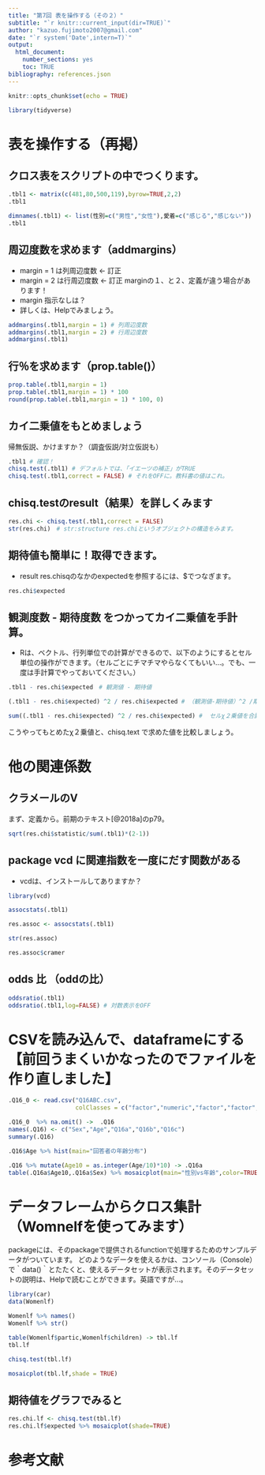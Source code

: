```yaml
---
title: "第7回 表を操作する（その２）"
subtitle: "`r knitr::current_input(dir=TRUE)`"
author: "kazuo.fujimoto2007@gmail.com"
date: "`r system('Date',intern=T)`"
output: 
  html_document: 
    number_sections: yes
    toc: TRUE
bibliography: references.json
---
```


```r
knitr::opts_chunk$set(echo = TRUE)
```

```r
library(tidyverse)
```

# 表を操作する（再掲）

## クロス表をスクリプトの中でつくります。

```r
.tbl1 <- matrix(c(481,80,500,119),byrow=TRUE,2,2)
.tbl1
```

```r
dimnames(.tbl1) <- list(性別=c("男性","女性"),愛着=c("感じる","感じない"))
.tbl1
```

## 周辺度数を求めます（addmargins）

-   margin = 1 は列周辺度数 \<- 訂正
-   margin = 2 は行周辺度数 \<- 訂正 marginの１、と２、定義が違う場合があります！
-   margin 指示なしは？
-   詳しくは、Helpでみましょう。

```r
addmargins(.tbl1,margin = 1) # 列周辺度数
addmargins(.tbl1,margin = 2) # 行周辺度数
addmargins(.tbl1)
```

## 行％を求めます（prop.table()）

```r
prop.table(.tbl1,margin = 1)
prop.table(.tbl1,margin = 1) * 100
round(prop.table(.tbl1,margin = 1) * 100, 0)
```

## カイ二乗値をもとめましょう

帰無仮説、かけますか？（調査仮説/対立仮説も）

```r
.tbl1 # 確認！
chisq.test(.tbl1) # デフォルトでは、「イエーツの補正」がTRUE
chisq.test(.tbl1,correct = FALSE) # それをOFFに。教科書の値はこれ。
```

## chisq.testのresult（結果）を詳しくみます

```r
res.chi <- chisq.test(.tbl1,correct = FALSE)
str(res.chi)　# str:structure res.chiというオブジェクトの構造をみます。
```

## 期待値も簡単に！取得できます。

-   result res.chisqのなかのexpectedを参照するには、\$でつなぎます。

```r
res.chi$expected
```

## 観測度数 - 期待度数 をつかってカイ二乗値を手計算。

-   Rは、ベクトル、行列単位での計算ができるので、以下のようにするとセル単位の操作ができます。（セルごとにチマチマやらなくてもいい...。でも、一度は手計算でやっておいてください。）

```r
.tbl1 - res.chi$expected　# 観測値 - 期待値

(.tbl1 - res.chi$expected) ^2 / res.chi$expected # （観測値-期待値）^2 /期待値　--- セルχ二乗値

sum((.tbl1 - res.chi$expected) ^2 / res.chi$expected) #  セルχ２乗値を合計して、表のχ２乗値となる。
```

こうやってもとめたχ２乗値と、chisq.text で求めた値を比較しましょう。

# 他の関連係数

## クラメールのV

まず、定義から。前期のテキスト[@2018a]のp79。

```r
sqrt(res.chi$statistic/sum(.tbl1)*(2-1))
```

## package vcd に関連指数を一度にだす関数がある

- vcdは、インストールしてありますか？

```r
library(vcd)
```

```r
assocstats(.tbl1)
```

```r
res.assoc <- assocstats(.tbl1)

str(res.assoc)
```

```r
res.assoc$cramer
```

## odds 比 （oddの比）

```r
oddsratio(.tbl1)
oddsratio(.tbl1,log=FALSE) # 対数表示をOFF
```

# CSVを読み込んで、dataframeにする【前回うまくいかなったのでファイルを作り直しました】

```r
.Q16_0 <- read.csv("Q16ABC.csv",
                   colClasses = c("factor","numeric","factor","factor","factor"),fileEncoding = "UTF-8-BOM")

.Q16_0  %>% na.omit() ->  .Q16
names(.Q16) <- c("Sex","Age","Q16a","Q16b","Q16c")
summary(.Q16)
```

```r
.Q16$Age %>% hist(main="回答者の年齢分布")
```

```r
.Q16 %>% mutate(Age10 = as.integer(Age/10)*10) -> .Q16a
table(.Q16a$Age10,.Q16a$Sex) %>% mosaicplot(main="性別vs年齢",color=TRUE)
```

# データフレームからクロス集計（Womnelfを使ってみます）

packageには、そのpackageで提供されるfunctionで処理するためのサンプルデータがついています。
どのようなデータを使えるかは、コンソール（Console）で｀data()｀とたたくと、使えるデータセットが表示されます。そのデータセットの説明は、Helpで読むことができます。英語ですが...。


```r
library(car)
data(Womenlf)
```

```r
Womenlf %>% names()
Womenlf %>% str()
```

```r
table(Womenlf$partic,Womenlf$children) -> tbl.lf
tbl.lf
```

```r
chisq.test(tbl.lf)
```

```r
mosaicplot(tbl.lf,shade = TRUE)
```

## 期待値をグラフでみると

```r
res.chi.lf <- chisq.test(tbl.lf)
res.chi.lf$expected %>% mosaicplot(shade=TRUE)
```

# 参考文献
